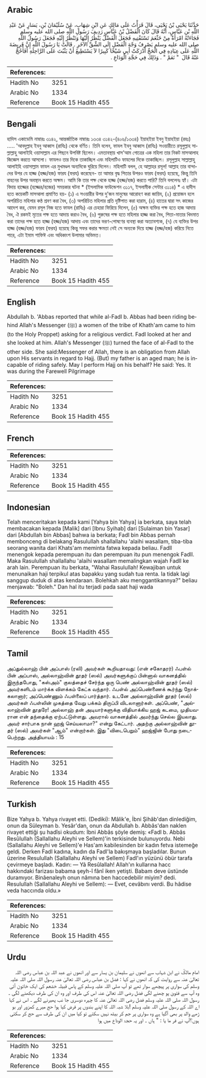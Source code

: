 ## Arabic


<div dir="rtl" lang="ar" style={{fontSize:'larger',backgroundColor:'#f8f9fa',padding:20}}>
حَدَّثَنَا يَحْيَى بْنُ يَحْيَى، قَالَ قَرَأْتُ عَلَى مَالِكٍ عَنِ ابْنِ شِهَابٍ، عَنْ سُلَيْمَانَ بْنِ، يَسَارٍ عَنْ عَبْدِ اللَّهِ بْنِ عَبَّاسٍ، أَنَّهُ قَالَ كَانَ الْفَضْلُ بْنُ عَبَّاسٍ رَدِيفَ رَسُولِ اللَّهِ صلى الله عليه وسلم فَجَاءَتْهُ امْرَأَةٌ مِنْ خَثْعَمَ تَسْتَفْتِيهِ فَجَعَلَ الْفَضْلُ يَنْظُرُ إِلَيْهَا وَتَنْظُرُ إِلَيْهِ فَجَعَلَ رَسُولُ اللَّهِ صلى الله عليه وسلم يَصْرِفُ وَجْهَ الْفَضْلِ إِلَى الشِّقِّ الآخَرِ ‏.‏ قَالَتْ يَا رَسُولَ اللَّهِ إِنَّ فَرِيضَةَ اللَّهِ عَلَى عِبَادِهِ فِي الْحَجِّ أَدْرَكَتْ أَبِي شَيْخًا كَبِيرًا لاَ يَسْتَطِيعُ أَنْ يَثْبُتَ عَلَى الرَّاحِلَةِ أَفَأَحُجُّ عَنْهُ قَالَ ‏ "‏ نَعَمْ ‏"‏ ‏.‏ وَذَلِكَ فِي حَجَّةِ الْوَدَاعِ ‏.‏
</div>
<div style={{backgroundColor:'#f8f9fa',padding:20, marginBottom: 10}}><table> <thead> <tr> <th>References:</th> <th></th> </tr> </thead> <tbody><tr><td>Hadith No</td><td>3251</td></tr><tr><td>Arabic No</td><td>1334</td></tr><tr><td>Reference</td><td>Book 15 Hadith 455</td></tr></tbody></table></div>

## Bengali


<div dir="ltr" lang="bn" style={{fontSize:'larger',backgroundColor:'#f8f9fa',padding:20}}>
হাদিস একাডেমি নাম্বারঃ ৩১৪২, আন্তর্জাতিক নাম্বারঃ ১৩৩৪ ৩১৪২-(৪০৬/১৩৩৪) ইয়াহইয়া ইবনু ইয়াহইয়া (রহঃ) ..... 'আবদুল্লাহ ইবনু আব্বাস (রাযিঃ) থেকে বর্ণিত। তিনি বলেন, ফাযল ইবনু আব্বাস (রাযিঃ) সওয়ারীতে রসূলুল্লাহ সাল্লাল্লাহু আলাইহি ওয়াসাল্লাম এর পিছনে উপবিষ্ট ছিলেন। এমতাবস্থায় খাস'আম গোত্রের এক মহিলা তার নিকট মাসআলাহ জিজ্ঞেস করতে আসলো। ফাযলও তার দিকে তাকাচ্ছিল এবং মহিলাটিও ফাযলের দিকে তাকাচ্ছিল। রসূলুল্লাহ সাল্লাল্লাহু আলাইহি ওয়াসাল্লাম ফাযল এর মুখমণ্ডল অন্যদিকে ঘুরিয়ে দিলেন। মহিলাটি বলল, হে আল্লাহর রসূল! আল্লাহ তার বান্দাদের উপর যে হাজ্জ (হজ্জ/হজ) ফারয (ফরয) করেছেন- তা আমার বৃদ্ধ পিতার উপরও ফারয (ফরয) হয়েছে, কিন্তু তিনি বাহনের উপর অবস্থান করতে অক্ষম। আমি কি তার পক্ষ থেকে হাজ্জ (হজ্জ/হজ) করতে পারি? তিনি বললেনঃ হ্যাঁ। এটা বিদায় হাজ্জের (হজ্জের/হজের) সময়কার ঘটনা * (ইসলামিক ফাউন্ডেশন ৩১১৭, ইসলামীক সেন্টার ৩১১৪) * এ হাদীস হতে কয়েকটি মাসআলা প্রমাণিত হয়- (১) এ সওয়ারীর উপর দু'জন মানুষের আরোহণ করা জায়িয, (২) প্রয়োজন হলে অপরিচিত মহিলার কণ্ঠ শ্রবণ করা বৈধ, (৩) অপরিচিত মহিলার প্রতি দৃষ্টিপাত করা হারাম, (৪) হাতের দ্বারা সৎ কাজের আদেশ কর, যেমন রসূল নিজ হতে ফাযল (রাযিঃ) এর চেহারা ফিরিয়ে দিলেন, (৫) অক্ষম ব্যক্তির পক্ষ হতে হাজ আদায় বৈধ, ঐ রকমই মৃতের পক্ষ হতে আদায় করাও বৈধ, (৬) পুরুষের পক্ষ হতে মহিলার হাজ্জ করা বৈধ, পিতা-মাতার খিদমাত করা তাদের পক্ষ হতে হাজ্জ (হজ্জ/হজ) আদায় এবং তাদের ভরণ-পোষণের ব্যবস্থা করা অত্যাবশ্যক, (৭) যে ব্যক্তির উপর হাজ্জ (হজ্জ/হজ) ফারয (ফরয) হয়েছে কিন্তু সফর করার ক্ষমতা নেই সে অন্যকে দিয়ে হাজ্জ (হজ্জ/হজ) করিয়ে নিতে পারে, এটা ইমাম শাফিঈ এবং অধিকাংশ উলামার অভিমত।
</div>
<div style={{backgroundColor:'#f8f9fa',padding:20, marginBottom: 10}}><table> <thead> <tr> <th>References:</th> <th></th> </tr> </thead> <tbody><tr><td>Hadith No</td><td>3251</td></tr><tr><td>Arabic No</td><td>1334</td></tr><tr><td>Reference</td><td>Book 15 Hadith 455</td></tr></tbody></table></div>

## English


<div dir="ltr" lang="en" style={{fontSize:'larger',backgroundColor:'#f8f9fa',padding:20}}>
Abdullah b. 'Abbas reported that while al-Fadl b. Abbas had been riding behind Allah's Messenger (ﷺ) a women of the tribe of Khath'am came to him (to the Holy Proppet) asking for a religious verdict. Fadl looked at her and she looked at him. Allah's Messenger (ﷺ) turned the face of al-Fadl to the other side. She said:Messenger of Allah, there is an obligation from Allah upon His servants in regard to Hajj. (But) my father is an aged man; he is incapable of riding safely. May I perform Hajj on his behalf? He said: Yes. It was during the Farewell Pilgrimage
</div>
<div style={{backgroundColor:'#f8f9fa',padding:20, marginBottom: 10}}><table> <thead> <tr> <th>References:</th> <th></th> </tr> </thead> <tbody><tr><td>Hadith No</td><td>3251</td></tr><tr><td>Arabic No</td><td>1334</td></tr><tr><td>Reference</td><td>Book 15 Hadith 455</td></tr></tbody></table></div>

## French


<div dir="ltr" lang="fr" style={{fontSize:'larger',backgroundColor:'#f8f9fa',padding:20}}>

</div>
<div style={{backgroundColor:'#f8f9fa',padding:20, marginBottom: 10}}><table> <thead> <tr> <th>References:</th> <th></th> </tr> </thead> <tbody><tr><td>Hadith No</td><td>3251</td></tr><tr><td>Arabic No</td><td>1334</td></tr><tr><td>Reference</td><td>Book 15 Hadith 455</td></tr></tbody></table></div>

## Indonesian


<div dir="ltr" lang="id" style={{fontSize:'larger',backgroundColor:'#f8f9fa',padding:20}}>
Telah menceritakan kepada kami [Yahya bin Yahya] ia berkata, saya telah membacakan kepada [Malik] dari [Ibnu Syihab] dari [Sulaiman bin Yasar] dari [Abdullah bin Abbas] bahwa ia berkata; Fadl bin Abbas pernah membonceng di belakang Rasulullah shallallahu 'alaihi wasallam, tiba-tiba seorang wanita dari Khats'am meminta fatwa kepada beliau. Fadll menengok kepada perempuan itu dan perempuan itu pun menengok Fadll. Maka Rasulullah shallallahu 'alaihi wasallam memalingkan wajah Fadll ke arah lain. Perempuan itu berkata, "Wahai Rasulullah! Kewajiban untuk menunaikan haji terpikul atas bapakku yang sudah tua renta. Ia tidak lagi sanggup duduk di atas kendaraan. Bolehkah aku menggantikannya?" beliau menjawab: "Boleh." Dan hal itu terjadi pada saat haji wada
</div>
<div style={{backgroundColor:'#f8f9fa',padding:20, marginBottom: 10}}><table> <thead> <tr> <th>References:</th> <th></th> </tr> </thead> <tbody><tr><td>Hadith No</td><td>3251</td></tr><tr><td>Arabic No</td><td>1334</td></tr><tr><td>Reference</td><td>Book 15 Hadith 455</td></tr></tbody></table></div>

## Tamil


<div dir="ltr" lang="ta" style={{fontSize:'larger',backgroundColor:'#f8f9fa',padding:20}}>
அப்துல்லாஹ் பின் அப்பாஸ் (ரலி) அவர்கள் கூறியதாவது: (என் சகோதரர்) ஃபள்ல் பின் அப்பாஸ், அல்லாஹ்வின் தூதர் (ஸல்) அவர்களுக்குப் பின்னால் வாகனத்தில் இருந்தபோது, "கஸ்அம்" குலத்தைச் சேர்ந்த ஒரு பெண் அல்லாஹ்வின் தூதர் (ஸல்) அவர்களிடம் மார்க்க விளக்கம் கேட்க வந்தார். ஃபள்ல் அப்பெண்ணைக் கூர்ந்து நோக்கலானார்; அப்பெண்ணும் ஃபள்லைப் பார்த்தார். உடனே அல்லாஹ்வின் தூதர் (ஸல்) அவர்கள் ஃபள்லின் முகத்தை வேறு பக்கம் திருப்பி விடலானார்கள். அப்பெண், "அல்லாஹ்வின் தூதரே! அல்லாஹ் தன் அடியார்களுக்கு விதியாக்கிய ஹஜ் கடமை, முதியவரான என் தந்தைக்கு ஏற்பட்டுள்ளது. அவரால் வாகனத்தில் அமர்ந்து செல்ல இயலாது. அவர் சார்பாக நான் ஹஜ் செய்யலாமா?" என்று கேட்டார். அதற்கு அல்லாஹ்வின் தூதர் (ஸல்) அவர்கள் "ஆம்" என்றார்கள். இது "விடைபெறும்" ஹஜ்ஜின் போது நடைபெற்றது. அத்தியாயம் : 15
</div>
<div style={{backgroundColor:'#f8f9fa',padding:20, marginBottom: 10}}><table> <thead> <tr> <th>References:</th> <th></th> </tr> </thead> <tbody><tr><td>Hadith No</td><td>3251</td></tr><tr><td>Arabic No</td><td>1334</td></tr><tr><td>Reference</td><td>Book 15 Hadith 455</td></tr></tbody></table></div>

## Turkish


<div dir="ltr" lang="tr" style={{fontSize:'larger',backgroundColor:'#f8f9fa',padding:20}}>
Bize Yahya b. Yahya rivayet etti. (Dediki): Mâlik'e, İbni Şihâb'dan dinlediğim, onun da Süleyman b. Yesâr'dan, onun da Abdullah b. Abbâs'dan naklen rivayet ettiği şu hadîsi okudum: İbni Abbâs şöyle demiş: «Fadl b. Abbâs Resûlullah (Sallallahu Aleyhi ve Sellem)'in terkisinde bulunuyordu. Nebi (Sallallahu Aleyhi ve Sellem)'e Has'am kabilesinden bir kadın fetva istemeğe geldi. Derken Fadl kadına, kadın da Fadl'la bakışmaya başladılar. Bunun üzerine Resulullah (Sallallahu Aleyhi ve Sellem) Fadl'ın yüzünü öbür tarafa çevirmeye başladı. Kadın: — Yâ Resûlallah! Allah'ın kullarına hacc hakkındaki farizası babama şeyh-î fânî iken yetişti. Babam deve üstünde duramıyor. Binâenaleyh onun nâmına ben haccedebilir miyim? dedi. Resulullah (Sallallahu Aleyhi ve Sellem): — Evet, cevâbını verdi. Bu hâdise veda haccında oldu.»
</div>
<div style={{backgroundColor:'#f8f9fa',padding:20, marginBottom: 10}}><table> <thead> <tr> <th>References:</th> <th></th> </tr> </thead> <tbody><tr><td>Hadith No</td><td>3251</td></tr><tr><td>Arabic No</td><td>1334</td></tr><tr><td>Reference</td><td>Book 15 Hadith 455</td></tr></tbody></table></div>

## Urdu


<div dir="rtl" lang="ur" style={{fontSize:'larger',backgroundColor:'#f8f9fa',padding:20}}>
امام مالکؒ نے ابن شہاب سے انھوں نے سلیمان بن یسار سے اور انھوں نے عبد اللہ بن عباس رضی اللہ تعالیٰ عنہ سے روایت کی کہ انھوں نے کہا : فضل بن عباس رضی اللہ تعالیٰ عنہ رسول اللہ صلی اللہ علیہ وسلم کی سواری پر پیچھے سوار تھے تو آپ صلی اللہ علیہ وسلم کے پاس قبیلہ خشعم کی ایک خاتون آئی وہ آپ سے فتویٰ پو چھنے لگی فضل رضی اللہ تعالیٰ عنہ اس کی طرف اور وہ ان کی طرف دیکھنے لگی ۔ رسول اللہ صلی اللہ علیہ وسلم فضل رضی اللہ تعالیٰ عنہ کا چہرہ دوسری جا نب پھیرنے لگے ۔ اس نے کہا اے اللہ کے رسول صلی اللہ علیہ وسلم !بلا شبہ اللہ کا اپنے بندوں پر فرض کیا ہوا حج میرے کمزور اور بو ڑھے والد پر بھی آگیا ہے وہ سواری پر جم کر بیٹھ نہیں سکتے تو کیا میں ان کی طرف سے حج کر سکتی ہوں؟آپ نے فر ما یا : " ہاں ۔ اور یہ حجۃ الوداع میں ہوا
</div>
<div style={{backgroundColor:'#f8f9fa',padding:20, marginBottom: 10}}><table> <thead> <tr> <th>References:</th> <th></th> </tr> </thead> <tbody><tr><td>Hadith No</td><td>3251</td></tr><tr><td>Arabic No</td><td>1334</td></tr><tr><td>Reference</td><td>Book 15 Hadith 455</td></tr></tbody></table></div>